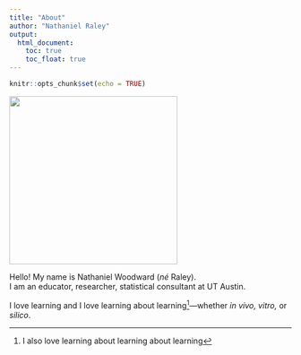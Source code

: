 ```yaml
---
title: "About"
author: "Nathaniel Raley"
output:
  html_document:
    toc: true
    toc_float: true
---
```


```r
knitr::opts_chunk$set(echo = TRUE)
```

<img src="grm3.png" width="300">

Hello! My name is Nathaniel Woodward (*né* Raley).   
I am an educator, researcher, statistical consultant at UT Austin. 

I love learning and I love learning about learning[^1]---whether *in vivo, vitro,* or *silico*.

<!--
I am dedicated to optimizing human learning through psychological, biological, and technological cross-pollination. 


My life's work is how life works
I believe that in addition to improving the quality and availability of education, an enduring love of learning should be the aim of every educator and the prerogative of every child. Further, I feel that urgent effort is needed to optimize student learning---increasing the efficacy of education will generate advancements at present unfathomable in the total amount of knowledge and truth in the world. Still more powerful pedagogies will result, fueling a feedback loop that will push our species onward and upward over critical thresholds in discovery. Only an optimally educated humanity will be equipped to solve today’s most pressing problems and to safeguard a future for our posterity

mechanics of memory

In both my teaching and my research, my guiding purpose is to improve students’ lifetime learning outcomes---to provide students with meaningful learning experiences that lead to durable, flexible knowledge; to show them how enjoyable learning can be so that they are motivated to pursue knowledge for its own sake; and to give them the cognitive and meta-cognitive skills they need to pursue their independent
inquiry effectively and efficiently.


Realize, though, that "living" and "learning" are mutually entailing and thus functionally equivalent: both terms imply changes in the state of a system with respect to its environment, given a unique history of such interactions.

Integrating over your every lesson-learned gives more than just what you know... it's who you are! A “tree of life” and a “tree of knowledge” have proverbial roots in most every culture, but if you dig beneath the surface you find that they grow together---like Baucis and Philemon of myth, or the great Pando of Utah, they are the same tree! (Some have preferred rhizome.) 

"you live and you learn." But this is tautological: to live is to learn!



#Research



#Teaching

Here is a platitude, but wait and I'll unpack it: "To be a good teacher is to be a good student."

For as long as I can remember, people have always asked me what I'm smiling about, and I've never known how to respond. Is my excitement shameful? Do I need an excuse for being happy? Like a rising tide, my unflagging positivity has always buoyed those around me. In middle school, I was voted "Friendliest" and in high school, my graduating class of almost 800 students crowned me "Class Clown" (see Figure 1). This unconscious aspect of my personality is still serving me well to this day. Here is a representative comment I received from a student on a course-instructor survey in 2015: "I never saw him without a big smile on his face.  He was always eager to help out in class and enthusiastic when it came to explaining the material." 

Since that time, I have come to realize that my abiding good-cheer springs from a deep Love of Learning that infuses my every moment with excitement and personal meaning. When you love learning, life is transformed from a thing that happens to you into into a first-person quest for truth, beauty, and goodness: new experiences are mingled with old ones in the crucible of your imagination, producing ever-better mental models of reality, connecting previously unrelated ideas to form new patterns, new visions about the way things are... Once set aflame, this passion for personal truth is continually stoked by the small thrill of every realization and sustained by our profound need to bring order to ourselves and to the cosmos---the conviction that the universe will prove to make some final sense. A joy of learning suffuses life with meaning! It is the essence of education and the prerogative of every human being! We should all feel the tug of curiosity, the engulfing flow of discovery and problem-solving, the sheer awe of finally ``getting it.'' Every little epiphany is worth its weight in gold; the final product of your every lesson-learned is far more what you know, it is who you are!

But if you are reading this, a lot of "life" has already happened to you: many formative experiences are now well in our past, and from them, relatively stable identities have emerged. Along the way, our schools and workplaces have communicated the view life is a series of repetitive, unenjoyable duties done grudgingly in exchange for material rewards or social status. But life is not about following directions, or even giving them; no, it is about making new directions, your own directions! To do this requires freeing one's soul from the sedative cocoon of daily routines and instant gratification long enough to realize that there is still real mystery out in the world, still an infinitude of unrealized possibilities for your future self, still countless unanswered questions and fundamental problems that have become hidden underneath all the artificial cruft of modern life. The first task of an educator is to inspire students, to bring these timeless human issues and ultimate scientific questions into the light of day and to make a case for alternative lifestyles guided by such questions[^3] (I leave them as an exercise for the reader). If these questions do not pull all students into their orbit, then at least they have raised awareness of human incompleteness and conflictedness: discontent and the awareness of alternatives is the starting-point of much meaningful intellectual activity! In the words of Allan Bloom, 

> The passions should be bound up in the glorious project of fulfilling human 
> nature and searching for final truths, and this binding should be the goal of 
> education.''  

Students who love to learn will seek meaning, truth, and enjoyment in everything they do---and they will find it.  


#Site

In August 2017, I migrated my blog and personal website from blogger/AWS to GitHub/Netlify so I could blog more simply straight from R Studio using the [**blogdown**](https://github.com/rstudio/blogdown) package developed by Yihui Xie. Indeed, this site is adapted from [his](https://github.com/yihui/hugo-lithium-theme) adaptation of [J. Rutheiser's original](https://github.com/jrutheiser/hugo-lithium-theme).


#Personal


I also like pestering my cats[^], warbling, juggling[^], timed games on grids[^],
recreational mathematics, general knowledge trivia, and most fermented comestibles. 
If I were a nonhuman animal, I have it on good authority that I would be an [umbrella cockatoo](http://en.wikipedia.org/wiki/Umbrella_cockatoo#Gallery).

> quotation quotation quotation
> quotation quotation quotation
> quotation quotation quotation





[^2]: ![](minesweeper.jpg)
[^3]:
-->

[^1]: I also love learning about learning about learning